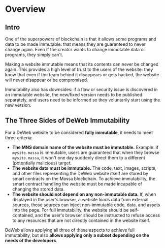 # Overview

## Intro

One of the superpowers of blockchain is that it allows some programs and data to be made immutable: that means they are guaranteed to never change again. Even if the creator wants to change immutable data or programs, they simply can't.

Making a website immutable means that its contents can never be changed again. This provides a high level of trust to the users of the website: they know that even if the team behind it disappears or gets hacked, the website will never disappear or be compromised.

Immutability also has downsides: if a flaw or security issue is discovered in an immutable website, the new/fixed version needs to be published separately, and users need to be informed so they voluntarily start using the new version.

## The Three Sides of DeWeb Immutability

For a DeWeb website to be considered **fully immutable**, it needs to meet three criteria:

- **The MNS domain name of the website must be immutable.** Example: if `mysite.massa` is immutable, users are guaranteed that when they browse `mysite.massa`, it won't one day suddenly direct them to a different (potentially malicious) target.
- **The website data must be immutable.** The code, text, images, scripts, and other files representing the DeWeb website itself are stored by smart contracts on the Massa blockchain. To achieve immutability, the smart contract handling the website must be made incapable of changing the stored data.
- **The website should not depend on any non-immutable data.** If, when displayed in the user's browser, a website loads data from external sources, those sources can inject non-immutable code, data, and assets into the page. For full immutability, the website should be self-contained, and the user's browser should be instructed to refuse access to any resources that are not directly contained in the website itself.

DeWeb allows applying all three of these aspects to achieve full immutability, but also **allows applying only a subset depending on the needs of the developers**.